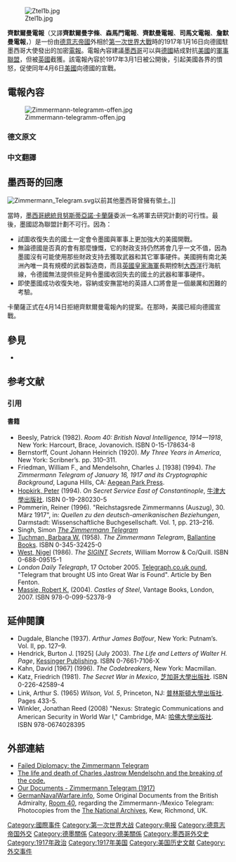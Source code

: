 {{Expand|time=2013-02-15T03:37:10+00:00 }}
{{No footnotes|time=2011-02-28T03:26:31+00:00 }}
[[File:Ztel1b.jpg|thumb]]

'''齊默爾曼電報'''（又譯'''齊默爾曼字條'''、'''森馬門電報'''、'''齊默曼電報'''、'''司馬文電報'''、'''詹默曼電報'''，{{lang-de|Zimmermann-Depesche}}）是一份由[[德意志帝國|德意志帝國]]外相{{link-en|阿图尔·齊默爾曼|Arthur Zimmermann}}於[[第一次世界大戰|第一次世界大戰]]時的1917年1月16日向德國駐墨西哥大使{{link-en|海因里希·冯·埃卡特|Heinrich von Eckardt}}發出的加密[[電報|電報]]。電報內容建議[[墨西哥|墨西哥]]可以與[[德意志帝國|德國]]結成對抗[[美國|美國]]的[[軍事聯盟|軍事聯盟]]，但被[[英國|英國]]{{link-en|40號辦公室|Room 40}}截獲。該電報內容於1917年3月1日被公開後，引起美國各界的憤怒，促使同年4月6日[[美國|美國]]向德國的宣戰。

== 電報內容 ==
[[File:Zimmermann-telegramm-offen.jpg|thumb]]
=== 德文原文 ===
{{cquote|{{lang|de|„Wir beabsichtigen, am ersten Februar uneingeschränkten U-Boot-Krieg zu beginnen. Es wird versucht werden, Amerika trotzdem neutral zu halten. 

Für den Fall, dass dies nicht gelingen sollte, schlagen wir Mexiko auf folgender Grundlage Bündnis vor. Gemeinsame Kriegführung. Gemeinsamer Friedensschluss. Reichlich finanzielle Unterstützung und Einverständnis unsererseits, dass Mexiko in Texas, Neu Mexico, Arizona früher verlorenes Gebiet zurückerobert. 

Regelung im einzelnen Euer Hochwohlgeborenen überlassen. Euer Hochwohlgeborenen wollen Vorstehendes Präsidenten streng geheim eröffnen, sobald Kriegsausbruch mit Vereinigten Staaten feststeht, und Anregung hinzufügen, Japan von sich aus zu sofortigem Beitritt einzuladen und gleichzeitig zwischen uns und Japan zu vermitteln. 

Bitte Präsidenten darauf hinweisen, dass rücksichtslose Anwendung unserer U-Boote jetzt Aussicht bietet, England in wenigen Monaten zum Frieden zu zwingen. Empfang bestätigen. Zimmermann“}}}}

=== 中文翻譯 ===
{{cquote|我们计划于2月1日开始实施[[无限制潜艇战|无限制潜艇战]]。与此同时，我们将竭力使美国保持中立。

如计划失败，我们建议在下列基础上同墨西哥结盟：协同作战；共同缔结和平。我们將會向贵国提供大量资金援助：墨西哥也會重新收復在[[新墨西哥州|新墨西哥州]]、[[得克薩斯州|得克薩斯州]]，和[[亞利桑那州|亞利桑那州]]失去的國土。建議書的細節將由你们草擬。

请务必于得知将会与美国开战时（把此计划）以最高机密告知贵国总统，并鼓勵他邀請日本立刻參與此計劃；同時为我們與日本的談判进行斡旋。

请转告贵总统，我們强大的潛水艇队的参与将可能逼使英國在幾個月内求和。}}

== 墨西哥的回應 ==
[[File:Zimmermann_Telegram.svg|thumb]]以前其他墨西哥曾擁有領土。]]

當時，[[墨西哥總統|墨西哥總統]][[貝努斯蒂亞諾·卡蘭薩|貝努斯蒂亞諾·卡蘭薩]]委派一名將軍去研究計劃的可行性。最後，墨國認為聯盟計劃不可行。因為：
* 試圖收復失去的國土一定會令墨國與軍事上更加強大的美國開戰。 
* 無論德國是否真的會有那麼慷慨，它的財政支持仍然將會几乎一文不值，因為墨國沒有可能使用那些財政支持去獲取武器和其它軍事硬件。美國拥有南北美洲內唯一具有規模的武器製造商，而且[[英國皇家海軍|英國皇家海軍]]長期控制[[大西洋|大西洋]]行海航線，令德國無法提供些足夠令墨國收回失去的國土的武器和軍事硬件。
* 即使墨國成功收復失地，容納或安撫當地的英語人口將會是一個嚴厲和困難的考驗。

卡蘭薩正式在4月14日拒絕齊默爾曼電報內的提案。在那時，美國已經向德國宣戰。

== 參見 ==
*{{link-en|德意志帝國入侵美國的計劃|Imperial German plans for the invasion of the United States}}

== 参考文献 ==
=== 引用 ===
{{Reflist}}

==== 書籍 ====
* Beesly, Patrick (1982). ''Room 40: British Naval Intelligence, 1914—1918'', New York: Harcourt, Brace, Jovanovich. ISBN 0-15-178634-8
* Bernstorff, Count Johann Heinrich (1920). ''My Three Years in America'', New York: Scribner’s. pp. 310–311. 
* Friedman, William F., and Mendelsohn, Charles J. [1938] (1994). ''The Zimmermann Telegram of January 16, 1917 and its Cryptographic Background'', Laguna Hills, CA: [[Aegean_Park_Press|Aegean Park Press]].
* [[Peter_Hopkirk|Hopkirk, Peter]] (1994). ''On Secret Service East of Constantinople'', [[牛津大學出版社|牛津大學出版社]]. ISBN 0-19-280230-5
* Pommerin, Reiner (1996). "Reichstagsrede Zimmermanns (Auszug), 30. März 1917", in: ''Quellen zu den deutsch-amerikanischen Beziehungen'', Darmstadt: Wissenschaftliche Buchgesellschaft. Vol. 1, pp. 213–216.
* Singh, Simon [https://web.archive.org/web/20040911173418/http://www.geocities.com/Colosseum/Park/8386/zman.htm ''The Zimmermann Telegram'']
* [[Barbara_Tuchman|Tuchman, Barbara W.]] (1958). ''The Zimmermann Telegram'', [[Ballantine_Books|Ballantine Books]]. ISBN 0-345-32425-0
* [[Nigel_West|West, Nigel]] (1986). ''The [[SIGINT|SIGINT]] Secrets'', William Morrow & Co/Quill. ISBN 0-688-09515-1
* ''London Daily Telegraph'', 17 October 2005. [http://www.telegraph.co.uk/news/uknews/1500812/Telegram-that-brought-US-into-Great-War-is-found-found.html Telegraph.co.uk ound], "Telegram that brought US into Great War is Found". Article by Ben Fenton.
* [[Robert_Massie|Massie, Robert K.]] (2004). ''Castles of Steel'', Vantage Books, London, 2007. ISBN 978-0-099-52378-9

== 延伸閱讀 ==
* Dugdale, Blanche (1937). ''Arthur James Balfour'', New York: Putnam’s. Vol. II, pp. 127–9. 
* Hendrick, Burton J. [1925] (July 2003). ''The Life and Letters of Walter H. Page'', [[Kessinger_Publishing|Kessinger Publishing]]. ISBN 0-7661-7106-X 
* Kahn, David [1967] (1996). ''The Codebreakers'', New York: Macmillan. 
* Katz, Friedrich (1981). ''The Secret War in Mexico'', [[芝加哥大學出版社|芝加哥大學出版社]]. ISBN 0-226-42589-4
* Link, Arthur S. (1965) ''Wilson, Vol. 5'', Princeton, NJ: [[普林斯頓大學出版社|普林斯頓大學出版社]]. Pages 433-5.
* Winkler, Jonathan Reed (2008) "Nexus:  Strategic Communications and American Security in World War I," Cambridge, MA: [[哈佛大學出版社|哈佛大學出版社]]. ISBN 978-0674028395

==外部連結==
{{wikisource|en|Zimmermann Telegram}}
* [http://texashistory.unt.edu/young/educators/wwI/index.shtml Failed Diplomacy: the Zimmermann Telegram] 
* [https://web.archive.org/web/20080306035526/http://findarticles.com/p/articles/mi_qa3926/is_200401/ai_n9362072/pg_1 The life and death of Charles Jastrow Mendelsohn and the breaking of the code.]
* [http://www.ourdocuments.gov/doc.php?doc=60 Our Documents - Zimmermann Telegram (1917)]
* [http://germannavalwarfare.info/indexMEX.htm GermanNavalWarfare.info]{{Dead link|date=2019年5月 |bot=InternetArchiveBot |fix-attempted=yes }}, Some Original Documents from the British Admiralty, [[Room_40|Room 40]], regarding the Zimmermann-/Mexico Telegram: Photocopies from the [[The_National_Archives|The National Archives]], Kew, Richmond, UK.

[[Category:國際事件|Category:國際事件]]
[[Category:第一次世界大战|Category:第一次世界大战]]
[[Category:电报|Category:电报]]
[[Category:德意志帝国外交|Category:德意志帝国外交]]
[[Category:德墨關係|Category:德墨關係]]
[[Category:德美關係|Category:德美關係]]
[[Category:墨西哥外交史|Category:墨西哥外交史]]
[[Category:1917年政治|Category:1917年政治]]
[[Category:1917年美国|Category:1917年美国]]
[[Category:美国历史文献|Category:美国历史文献]]
[[Category:外交事件|Category:外交事件]]